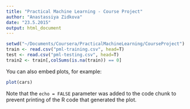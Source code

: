 ```yaml
---
title: "Practical Machine Learning - Course Project"
author: "Anastassiya Zidkova"
date: "23.5.2015"
output: html_document
---
```




```r
setwd("~/Documents/Coursera/PracticalMachineLearning/CourseProject")
train <- read.csv("pml-training.csv", head=T)
test <- read.csv("pml-testing.csv", head=T)
train2 <- train[,colSums(is.na(train)) == 0] 
```

You can also embed plots, for example:

```r
plot(cars)
```

Note that the `echo = FALSE` parameter was added to the code chunk to prevent printing of the R code that generated the plot.
